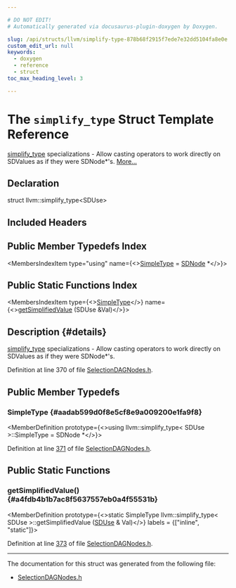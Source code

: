 ```yaml
---

# DO NOT EDIT!
# Automatically generated via docusaurus-plugin-doxygen by Doxygen.

slug: /api/structs/llvm/simplify-type-878b68f2915f7ede7e32dd5104fa8e0e
custom_edit_url: null
keywords:
  - doxygen
  - reference
  - struct
toc_max_heading_level: 3

---
```





# The `simplify_type` Struct Template Reference

<DoxygenPage pluginConfig={pluginConfig}>

<a href="/docs/api/structs/llvm/simplify-type">simplify&#95;type</a> specializations - Allow casting operators to work directly on SDValues as if they were SDNode&#42;&#39;s. <a href="#details">More...</a>

## Declaration

<CodeBlock>struct llvm::simplify_type&lt;SDUse&gt;</CodeBlock>

## Included Headers

<IncludesList>
<IncludesListItem
  filePath="llvm/CodeGen/SelectionDAGNodes.h"
  permalink="/docs/api/files/include/include/llvm/include/llvm/codegen/selectiondagnodes-h"
  isLocal="true" />
</IncludesList>

## Public Member Typedefs Index

<MembersIndex>

<MembersIndexItem
  type="using"
  name={<><a href="#aadab599d0f8e5cf8e9a009200e1fa9f8">SimpleType</a> = <a href="/docs/api/classes/llvm/sdnode">SDNode</a> &#42;</>}>
</MembersIndexItem>

</MembersIndex>

## Public Static Functions Index

<MembersIndex>

<MembersIndexItem
  type={<><a href="#aadab599d0f8e5cf8e9a009200e1fa9f8">SimpleType</a></>}
  name={<><a href="#a4fdb4b1b7ac8f5637557eb0a4f55531b">getSimplifiedValue</a> (SDUse &amp;Val)</>}>
</MembersIndexItem>

</MembersIndex>

## Description {#details}

<a href="/docs/api/structs/llvm/simplify-type">simplify&#95;type</a> specializations - Allow casting operators to work directly on SDValues as if they were SDNode&#42;&#39;s.

Definition at line 370 of file <a href="/docs/api/files/include/include/llvm/include/llvm/codegen/selectiondagnodes-h">SelectionDAGNodes.h</a>.

<SectionDefinition>

## Public Member Typedefs

### SimpleType {#aadab599d0f8e5cf8e9a009200e1fa9f8}

<MemberDefinition
  prototype={<>using llvm::simplify&#95;type&lt; SDUse &gt;::SimpleType =  SDNode &#42;</>}>

Definition at line <a href="/docs/api/files/include/include/llvm/include/llvm/codegen/selectiondagnodes-h/#l00371">371</a> of file <a href="/docs/api/files/include/include/llvm/include/llvm/codegen/selectiondagnodes-h">SelectionDAGNodes.h</a>.
</MemberDefinition>

</SectionDefinition>

<SectionDefinition>

## Public Static Functions

### getSimplifiedValue() {#a4fdb4b1b7ac8f5637557eb0a4f55531b}

<MemberDefinition
  prototype={<>static SimpleType llvm::simplify&#95;type&lt; SDUse &gt;::getSimplifiedValue (<a href="/docs/api/classes/llvm/sduse">SDUse</a> &amp; Val)</>}
  labels = {["inline", "static"]}>

Definition at line <a href="/docs/api/files/include/include/llvm/include/llvm/codegen/selectiondagnodes-h/#l00373">373</a> of file <a href="/docs/api/files/include/include/llvm/include/llvm/codegen/selectiondagnodes-h">SelectionDAGNodes.h</a>.
</MemberDefinition>

</SectionDefinition>

<hr/>

The documentation for this struct was generated from the following file:

<ul>
<li><a href="/docs/api/files/include/include/llvm/include/llvm/codegen/selectiondagnodes-h">SelectionDAGNodes.h</a></li>
</ul>

</DoxygenPage>
